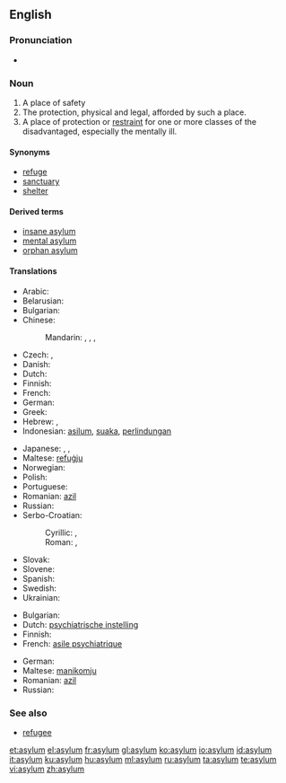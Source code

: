 ==English==

===Pronunciation===
* {{audio|en-us-asylum.ogg|Audio (US)}}

===Noun===
{{en-noun}}

# A place of safety
# The protection, physical and legal, afforded by such a place.
# A place of protection or [[restraint]] for one or more classes of the disadvantaged, especially the mentally ill.

====Synonyms====
* [[refuge]]
* [[sanctuary]]
* [[shelter]]

====Derived terms====
* [[insane asylum]]
* [[mental asylum]]
* [[orphan asylum]]

====Translations====
{{trans-top|place of safety}}
* Arabic: {{t|ar|لجوء|m|tr=lujuu'|sc=Arab}}
* Belarusian: {{t|be|прытулак|m|tr=prytúlak|sc=Cyrl|xs=Belarusian}}
* Bulgarian: {{t|bg|убежище|n|tr=ubežište|sc=Cyrl}}
* Chinese:
*: Mandarin: {{t|cmn|庇護|sc=Hani|xs=Mandarin}},  {{t|cmn|庇护|tr=bìhù|sc=Hani|xs=Mandarin}},  {{t|cmn|避難所|sc=Hani|xs=Mandarin}},  {{t|cmn|避难所|tr=bìnànsuǒ|sc=Hani|xs=Mandarin}}
* Czech: {{t-|cs|útočiště|n}},  {{t+|cs|azyl|m}}
* Danish: {{t|da|asyl|n}}
* Dutch: {{t+|nl|asiel|n}}
* Finnish: {{t-|fi|turvapaikka}}
* French: {{t+|fr|asile|m}}
* German: {{t+|de|Asyl|m}}
* Greek: {{t|el|άσυλο|sc=Grek}}
* Hebrew: {{he-translation|הקדש|hekdeish}},  {{t|he|מדיני|sc=Hebr}}
* Indonesian: [[asilum]], [[suaka]], [[lindung|perlindungan]]
{{trans-mid}}
* Japanese: {{t|ja|アジール|tr=ajīru|sc=Jpan}}, {{t|ja|避難所|tr=hinan-jo|sc=Jpan}}, {{t|ja|養護施設|tr=yōgo-sisetsu|sc=Jpan}}
* Maltese: [[refuġju]]
* Norwegian: {{t|no|asyl|c}}
* Polish: {{t+|pl|azyl|m}}
* Portuguese: {{t+|pt|asilo|m}}
* Romanian: [[azil]] {{n}}
* Russian: {{t|ru|убежище|n|tr=ubéžišče|sc=Cyrl}}
* Serbo-Croatian:
*: Cyrillic: {{tø|sh|азил|m|sc=Cyrl|xs=Serbo-Croatian}},  {{tø|sh|уточиште|n|sc=Cyrl|xs=Serbo-Croatian}}
*: Roman: {{tø|sh|azil|m|xs=Serbo-Croatian}},  {{tø|sh|utočište|n|xs=Serbo-Croatian}}
* Slovak: {{t-|sk|azyl|m}}
* Slovene: {{t|sl|azil|m}}
* Spanish: {{t-|es|asilo|m}}
* Swedish: {{t|sv|asyl|c}}
* Ukrainian: {{t|uk|притулок|m|tr=prytúlok|sc=Cyrl|xs=Ukrainian}}
{{trans-bottom}}

{{trans-top|Mental asylum}}
* Bulgarian: {{t|bg|лудница|sc=Cyrl}}
* Dutch: [[psychiatrische instelling]] {{f}}
* Finnish: {{t+|fi|mielisairaala}}
* French: [[asile psychiatrique]] {{m}}
{{trans-mid}}
* German: {{t-|de|psychiatrische Anstalt|f}}
* Maltese: [[manikomju]]
* Romanian: [[azil]] {{n}}
* Russian: {{t|ru|психиатрическая больница|f|tr=psixiatríčeskaja bol'níca|sc=Cyrl}}
{{trans-bottom}}

===See also===

* [[refugee]]

[[et:asylum]]
[[el:asylum]]
[[fr:asylum]]
[[gl:asylum]]
[[ko:asylum]]
[[io:asylum]]
[[id:asylum]]
[[it:asylum]]
[[ku:asylum]]
[[hu:asylum]]
[[ml:asylum]]
[[ru:asylum]]
[[ta:asylum]]
[[te:asylum]]
[[vi:asylum]]
[[zh:asylum]]